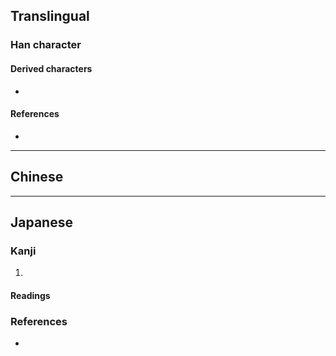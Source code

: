 {{also|回}}
{{character info}}
==Translingual==

===Han character===
{{Han char|rn=31|rad=囗|as=02|sn=5|four=|canj=RU|ids=⿵冂巳}}

====Derived characters====
* {{l|mul|[[𠄢]], [[𠬸]], [[𢌞]], [[𣝿]], [[𩶠]], [[𬒅]], [[𭰁]], [[𮞉]], [[𮨺]], [[𤴒]]}}

====References====
* {{Han ref|kx=0216.170|dkj=01521|dj=0289.250|hdz=10711.020|uh=56D8|ud=22232}}

----

==Chinese==
{{zh-see|回|v}}

----

==Japanese==

===Kanji===
{{ja-kanji|grade=|rs=囗02}}
{{ja-kanji forms|回|囘}}

# {{alternative form of|ja|回}}

====Readings====
{{ja-readings
|goon=え<ゑ
|kanon=かい<くわい
|kun=まわ-す, まわ-る}}

===References===
* {{R:Koseki Moji|017910}}